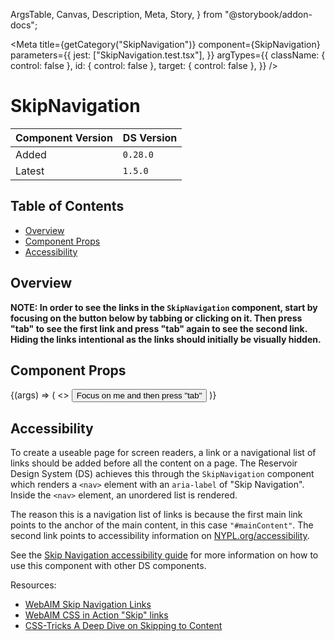   ArgsTable,
  Canvas,
  Description,
  Meta,
  Story,
} from "@storybook/addon-docs";


<Meta
  title={getCategory("SkipNavigation")}
  component={SkipNavigation}
  parameters={{
    jest: ["SkipNavigation.test.tsx"],
  }}
  argTypes={{
    className: { control: false },
    id: { control: false },
    target: { control: false },
  }}
/>

# SkipNavigation

| Component Version | DS Version |
| ----------------- | ---------- |
| Added             | `0.28.0`   |
| Latest            | `1.5.0`    |

## Table of Contents

- [Overview](#overview)
- [Component Props](#component-props)
- [Accessibility](#accessibility)

## Overview

<Description of={SkipNavigation} />

**NOTE: In order to see the links in the `SkipNavigation` component, start by focusing
on the button below by tabbing or clicking on it. Then press "tab" to see the
first link and press "tab" again to see the second link. Hiding the links
intentional as the links should initially be visually hidden.**

## Component Props

<Canvas>
  <Story
    name="SkipNavigation with Controls"
    args={{
      className: undefined,
      id: "skip-nav",
      target: "mainContent",
    }}
  >
    {(args) => (
      <>
        <Button id="example-btn">Focus on me and then press "tab"</Button>
        <SkipNavigation {...args} />
      </>
    )}
  </Story>
</Canvas>

<ArgsTable story="SkipNavigation with Controls" />

## Accessibility

To create a useable page for screen readers, a link or a navigational list of
links should be added before all the content on a page. The Reservoir Design
System (DS) achieves this through the `SkipNavigation` component which renders
a `<nav>` element with an `aria-label` of "Skip Navigation". Inside the `<nav>`
element, an unordered list is rendered.

The reason this is a navigation list of links is because the first main link
points to the anchor of the main content, in this case `"#mainContent"`. The
second link points to accessibility information on [NYPL.org/accessibility](https://nypl.org/accessibility).

See the [Skip Navigation accessibility guide](/story/accessibility-guide-skip-navigation--page)
for more information on how to use this component with other DS components.

Resources:

- [WebAIM Skip Navigation Links](https://webaim.org/techniques/skipnav/)
- [WebAIM CSS in Action "Skip" links](https://webaim.org/techniques/css/invisiblecontent/#skipnavlinks)
- [CSS-Tricks A Deep Dive on Skipping to Content](https://css-tricks.com/a-deep-dive-on-skipping-to-content/)
